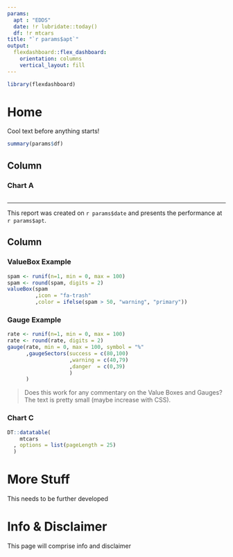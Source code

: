 ```yaml
---
params:
  apt : "EDDS"
  date: !r lubridate::today()
  df: !r mtcars
title: "`r params$apt`"
output: 
  flexdashboard::flex_dashboard:
    orientation: columns
    vertical_layout: fill
---
```


```r
library(flexdashboard)
```

# Home {data-icon="fa-list"}


Cool text before anything starts!

```r
summary(params$df)
```


Column {data-width=650}
-----------------------------------------------------------------------

### Chart A

```r

```

***

This report was created on `r params$date` and presents the performance at `r params$apt`. 

Column {data-width=350}
-----------------------------------------------------------------------

### ValueBox Example


```r
spam <- runif(n=1, min = 0, max = 100)
spam <- round(spam, digits = 2)
valueBox(spam
         ,icon = "fa-trash"
         ,color = ifelse(spam > 50, "warning", "primary"))
```


### Gauge Example 

```r
rate <- runif(n=1, min = 0, max = 100)
rate <- round(rate, digits = 2)
gauge(rate, min = 0, max = 100, symbol = "%"
      ,gaugeSectors(success = c(80,100)
                    ,warning = c(40,79)
                    ,danger  = c(0,39)
                    )
      )
```

> Does this work for any commentary on the Value Boxes and Gauges? The text is pretty small (maybe increase with CSS).

### Chart C

```r
DT::datatable(
    mtcars
  , options = list(pageLength = 25)
  )
```

# More Stuff

This needs to be further developed

# Info & Disclaimer {data-icon="fa-question-circle"}

This page will comprise info and disclaimer
